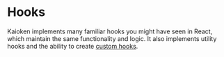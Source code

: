 # Hooks

Kaioken implements many familiar hooks you might have seen in React,
which maintain the same functionality and logic. It also implements
utility hooks and the ability to
create <a className="text-nowrap" href="/docs/api/custom-hooks">custom hooks</a>.
